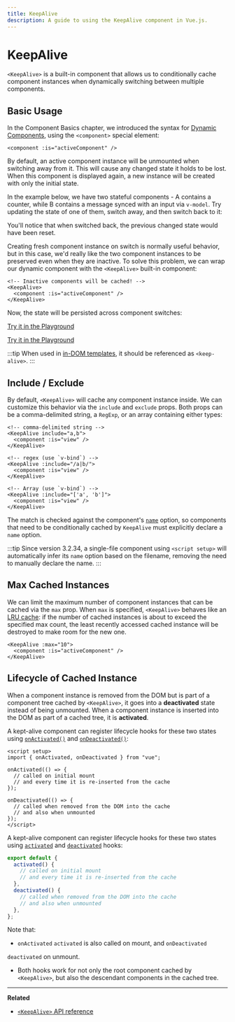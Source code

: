 ```yaml
---
title: KeepAlive
description: A guide to using the KeepAlive component in Vue.js.
---
```



<SwitchComponent />

# KeepAlive

`<KeepAlive>` is a built-in component that allows us to conditionally cache component instances when dynamically switching between multiple components.

## Basic Usage

In the Component Basics chapter, we introduced the syntax for [Dynamic Components](/guide/essentials/component-basics#dynamic-components), using the `<component>` special element:

```vue-html
<component :is="activeComponent" />
```

By default, an active component instance will be unmounted when switching away from it. This will cause any changed state it holds to be lost. When this component is displayed again, a new instance will be created with only the initial state.

In the example below, we have two stateful components - A contains a counter, while B contains a message synced with an input via `v-model`. Try updating the state of one of them, switch away, and then switch back to it:

<SwitchComponent />

You'll notice that when switched back, the previous changed state would have been reset.

Creating fresh component instance on switch is normally useful behavior, but in this case, we'd really like the two component instances to be preserved even when they are inactive. To solve this problem, we can wrap our dynamic component with the `<KeepAlive>` built-in component:

```vue-html
<!-- Inactive components will be cached! -->
<KeepAlive>
  <component :is="activeComponent" />
</KeepAlive>
```

Now, the state will be persisted across component switches:

<SwitchComponent useKeepAlive={true} />

<div class="composition-api">

[Try it in the Playground](https://play.vuejs.org/#eNqtUsFOwzAM/RWrl4IGC+cqq2h3RFw495K12YhIk6hJi1DVf8dJSllBaAJxi+2XZz8/j0lhzHboeZIl1NadMA4sd73JKyVaozsHI9hnJqV+feJHmODY6RZS/JEuiL1uTTEXtiREnnINKFeAcgZUqtbKOqj7ruPKwe6s2VVguq4UJXEynAkDx1sjmeMYAdBGDFBLZu2uShre6ioJeaxIduAyp0KZ3oF7MxwRHWsEQmC4bXXDJWbmxpjLBiZ7DwptMUFyKCiJNP/BWUbO8gvnA+emkGKIgkKqRrRWfh+Z8MIWwpySpfbxn6wJKMGV4IuSs0UlN1HVJae7bxYvBuk+2IOIq7sLnph8P9u5DJv5VfpWWLaGqTzwZTCOM/M0IaMvBMihd04ruK+lqF/8Ajxms8EFbCiJxR8khsP6ncQosLWnWV6a/kUf2nqu75Fby04chA0iPftaYryhz6NBRLjdtajpHZTWPio=)

</div>
<div class="options-api">

[Try it in the Playground](https://play.vuejs.org/#eNqtU8tugzAQ/JUVl7RKWveMXFTIseofcHHAiawasPxArRD/3rVNSEhbpVUrIWB3x7PM7jAkuVL3veNJmlBTaaFsVraiUZ22sO0alcNedw2s7kmIPHS1ABQLQDEBAMqWvwVQzffMSQuDz1aI6VreWpPCEBtsJppx4wE1s+zmNoIBNLdOt8cIjzut8XAKq3A0NAIY/QNveFEyi8DA8kZJZjlGALQWPVSSGfNYJjVvujIJeaxItuMyo6JVzoJ9VxwRmtUCIdDfNV3NJWam5j7HpPOY8BEYkwxySiLLP1AWkbK4oHzmXOVS9FFOSM3jhFR4WTNfRslcO54nSwJKcCD4RsnZmJJNFPXJEl8t88quOuc39fCrHalsGyWcnJL62apYNoq12UQ8DLEFjCMy+kKA7Jy1XQtPlRTVqx+Jx6zXOJI1JbH4jejg3T+KbswBzXnFlz9Tjes/V/3CjWEHDsL/OYNvdCE8Wu3kLUQEhy+ljh+brFFu)

</div>

:::tip
When used in [in-DOM templates](/guide/essentials/component-basics#in-dom-template-parsing-caveats), it should be referenced as `<keep-alive>`.
:::

## Include / Exclude

By default, `<KeepAlive>` will cache any component instance inside. We can customize this behavior via the `include` and `exclude` props. Both props can be a comma-delimited string, a `RegExp`, or an array containing either types:

```vue-html
<!-- comma-delimited string -->
<KeepAlive include="a,b">
  <component :is="view" />
</KeepAlive>

<!-- regex (use `v-bind`) -->
<KeepAlive :include="/a|b/">
  <component :is="view" />
</KeepAlive>

<!-- Array (use `v-bind`) -->
<KeepAlive :include="['a', 'b']">
  <component :is="view" />
</KeepAlive>
```

The match is checked against the component's [`name`](/api/options-misc#name) option, so components that need to be conditionally cached by `KeepAlive` must explicitly declare a `name` option.

:::tip
Since version 3.2.34, a single-file component using `<script setup>` will automatically infer its `name` option based on the filename, removing the need to manually declare the name.
:::

## Max Cached Instances

We can limit the maximum number of component instances that can be cached via the `max` prop. When `max` is specified, `<KeepAlive>` behaves like an [LRU cache](<https://en.wikipedia.org/wiki/Cache_replacement_policies#Least_recently_used_(LRU)>): if the number of cached instances is about to exceed the specified max count, the least recently accessed cached instance will be destroyed to make room for the new one.

```vue-html
<KeepAlive :max="10">
  <component :is="activeComponent" />
</KeepAlive>
```

## Lifecycle of Cached Instance

When a component instance is removed from the DOM but is part of a component tree cached by `<KeepAlive>`, it goes into a **deactivated** state instead of being unmounted. When a component instance is inserted into the DOM as part of a cached tree, it is **activated**.

<div class="composition-api">

A kept-alive component can register lifecycle hooks for these two states using [`onActivated()`](/api/composition-api-lifecycle#onactivated) and [`onDeactivated()`](/api/composition-api-lifecycle#ondeactivated):

```vue
<script setup>
import { onActivated, onDeactivated } from "vue";

onActivated(() => {
  // called on initial mount
  // and every time it is re-inserted from the cache
});

onDeactivated(() => {
  // called when removed from the DOM into the cache
  // and also when unmounted
});
</script>
```

</div>
<div class="options-api">

A kept-alive component can register lifecycle hooks for these two states using [`activated`](/api/options-lifecycle#activated) and [`deactivated`](/api/options-lifecycle#deactivated) hooks:

```js
export default {
  activated() {
    // called on initial mount
    // and every time it is re-inserted from the cache
  },
  deactivated() {
    // called when removed from the DOM into the cache
    // and also when unmounted
  },
};
```

</div>

Note that:

- <span class="composition-api">`onActivated`</span>
  <span class="options-api">`activated`</span> is also called on mount, and <span class="composition-api">`onDeactivated`</span>

<span class="options-api">`deactivated`</span> on unmount.

- Both hooks work for not only the root component cached by `<KeepAlive>`, but also the descendant components in the cached tree.

---

**Related**

- [`<KeepAlive>` API reference](/api/built-in-components#keepalive)
